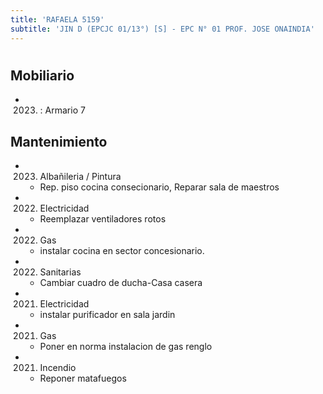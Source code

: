 ```yaml
---
title: 'RAFAELA 5159'
subtitle: 'JIN D (EPCJC 01/13°) [S] - EPC N° 01 PROF. JOSE ONAINDIA'
---
```


#


## Mobiliario

*  (2023) : Armario 7 





## Mantenimiento

*  (2023) Albañileria / Pintura 
    + Rep. piso cocina consecionario, Reparar sala de maestros

*  (2022) Electricidad 
    + Reemplazar ventiladores rotos

*  (2022) Gas 
    + instalar cocina en sector concesionario.

*  (2022) Sanitarias 
    + Cambiar cuadro de ducha-Casa casera

*  (2021) Electricidad 
    + instalar purificador en sala jardin

*  (2021) Gas 
    + Poner en norma instalacion de gas renglo

*  (2021) Incendio 
    + Reponer matafuegos



